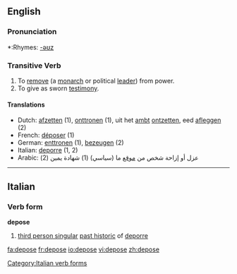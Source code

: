 ==English==

===Pronunciation===
*:Rhymes: [[Rhymes:English:-əʊz|-əʊz]]

===Transitive Verb===
{{en-verb|depos|ing}}

# To [[remove]] (a [[monarch]] or political [[lead]]er) from power.
# To give as sworn [[testimony]].

====Translations====
*Dutch: [[afzetten]] (1), [[onttronen]] (1), uit het [[ambt]] [[ontzetten]], eed [[afleggen]] (2)
*French: [[déposer]] (1)
*German: [[enttronen]] (1), [[bezeugen]] (2)
*Italian: [[deporre]] (1, 2)
*Arabic: عزل أو إزاحة شخص من [[موقع]] ما (سياسي) (1) شهادة يمين (2)

----

==Italian==

===Verb form===
'''depose'''

# [[third person singular]] [[past historic]] of [[deporre]]

[[Category:Italian verb forms]]

[[fa:depose]]
[[fr:depose]]
[[io:depose]]
[[vi:depose]]
[[zh:depose]]